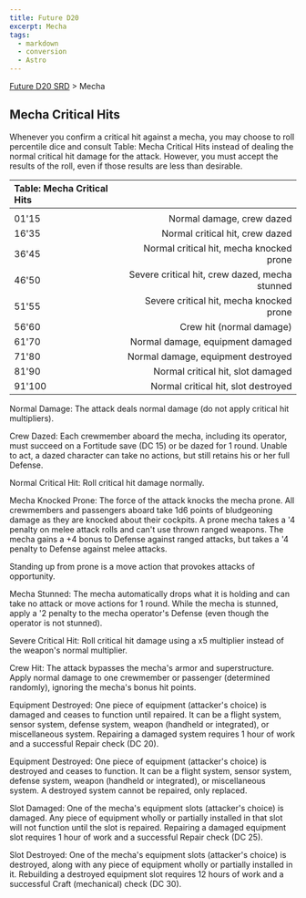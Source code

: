 ```yaml
---
title: Future D20
excerpt: Mecha
tags:
  - markdown
  - conversion
  - Astro
---
```






[Future D20 SRD]( / ) > Mecha




## Mecha Critical Hits


Whenever you confirm a critical hit against a mecha, you may choose to roll percentile dice and consult Table: Mecha Critical Hits instead of dealing the normal critical hit damage for the attack. However, you must accept the results of the roll, even if those results are less than desirable.


| Table: Mecha Critical Hits |  |
| :---------------------------- | --: |
|  |  |
| 01'15 | Normal damage, crew dazed |
| 16'35 | Normal critical hit, crew dazed |
| 36'45 | Normal critical hit, mecha knocked prone |
| 46'50 | Severe critical hit, crew dazed, mecha stunned |
| 51'55 | Severe critical hit, mecha knocked prone |
| 56'60 | Crew hit (normal damage) |
| 61'70 | Normal damage, equipment damaged |
| 71'80 | Normal damage, equipment destroyed |
| 81'90 | Normal critical hit, slot damaged |
| 91'100 | Normal critical hit, slot destroyed |



Normal Damage: The attack deals normal damage (do not apply critical hit multipliers).


Crew Dazed: Each crewmember aboard the mecha, including its operator, must succeed on a Fortitude save (DC 15) or be dazed for 1 round. Unable to act, a dazed character can take no actions, but still retains his or her full Defense.


Normal Critical Hit: Roll critical hit damage normally.


Mecha Knocked Prone: The force of the attack knocks the mecha prone. All crewmembers and passengers aboard take 1d6 points of bludgeoning damage as they are knocked about their cockpits. A prone mecha takes a '4 penalty on melee attack rolls and can't use thrown ranged weapons. The mecha gains a +4 bonus to Defense against ranged attacks, but takes a '4 penalty to Defense against melee attacks.


Standing up from prone is a move action that provokes attacks of opportunity.


Mecha Stunned: The mecha automatically drops what it is holding and can take no attack or move actions for 1 round. While the mecha is stunned, apply a '2 penalty to the mecha operator's Defense (even though the operator is not stunned).


Severe Critical Hit: Roll critical hit damage using a x5 multiplier instead of the weapon's normal multiplier.


Crew Hit: The attack bypasses the mecha's armor and superstructure. Apply normal damage to one crewmember or passenger (determined randomly), ignoring the mecha's bonus hit points.


Equipment Destroyed: One piece of equipment (attacker's choice) is damaged and ceases to function until repaired. It can be a flight system, sensor system, defense system, weapon (handheld or integrated), or miscellaneous system. Repairing a damaged system requires 1 hour of work and a successful Repair check (DC 20).


Equipment Destroyed: One piece of equipment (attacker's choice) is destroyed and ceases to function. It can be a flight system, sensor system, defense system, weapon (handheld or integrated), or miscellaneous system. A destroyed system cannot be repaired, only replaced.


Slot Damaged: One of the mecha's equipment slots (attacker's choice) is damaged. Any piece of equipment wholly or partially installed in that slot will not function until the slot is repaired. Repairing a damaged equipment slot requires 1 hour of work and a successful Repair check (DC 25).


Slot Destroyed: One of the mecha's equipment slots (attacker's choice) is destroyed, along with any piece of equipment wholly or partially installed in it. Rebuilding a destroyed equipment slot requires 12 hours of work and a successful Craft (mechanical) check (DC 30).



